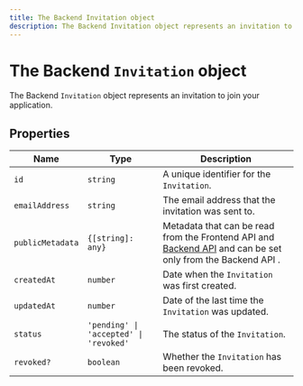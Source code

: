 ```yaml
---
title: The Backend Invitation object
description: The Backend Invitation object represents an invitation to join your application.
---
```


# The Backend `Invitation` object

The Backend `Invitation` object represents an invitation to join your application.

## Properties

| Name | Type | Description |
| - | - | - |
| `id` | `string` | A unique identifier for the `Invitation`. |
| `emailAddress` | `string` | The email address that the invitation was sent to. |
| `publicMetadata` | `{[string]: any}` | Metadata that can be read from the Frontend API and [Backend API](/docs/reference/backend-api) and can be set only from the Backend API . |
| `createdAt` | `number` | Date when the `Invitation` was first created. |
| `updatedAt` | `number` | Date of the last time the `Invitation` was updated. |
| `status` | `'pending' \| 'accepted' \| 'revoked'` | The status of the `Invitation`. |
| `revoked?` | `boolean` | Whether the `Invitation` has been revoked. |
